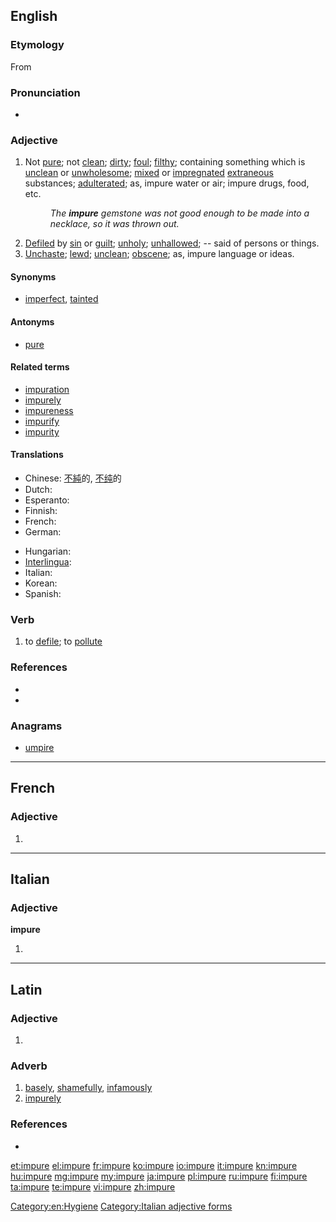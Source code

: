 ==English==

===Etymology===
From {{etyl|la}} {{term|lang=la|impurus}}

===Pronunciation===
* {{rhymes|ʊə(r)}}

===Adjective===
{{en-adj}}

# Not [[pure]]; not [[clean]]; [[dirty]]; [[foul]]; [[filthy]]; containing something which is [[unclean]] or [[unwholesome]]; [[mixed]] or [[impregnate]]d [[extraneous]] substances; [[adulterate]]d; as, impure water or air; impure drugs, food, etc.
#: ''The '''impure''' gemstone was not good enough to be made into a necklace, so it was thrown out.''
# [[defile|Defiled]] by [[sin]] or [[guilt]]; [[unholy]]; [[unhallowed]]; -- said of persons or things.
# [[unchaste|Unchaste]]; [[lewd]]; [[unclean]]; [[obscene]]; as, impure language or ideas.

====Synonyms====
* [[imperfect]], [[tainted]]

====Antonyms====
* [[pure]]

====Related terms====
* [[impuration]]
* [[impurely]]
* [[impureness]]
* [[impurify]]
* [[impurity]]

====Translations====
{{trans-top|impure}}
* Chinese: [[不純]]的, [[不纯]]的
* Dutch: {{t-|nl|onzuiver}}
* Esperanto: {{t-|eo|malpura|xs=Esperanto}}
* Finnish: {{t-|fi|epäpuhdas}}
* French: {{t+|fr|impur|m}}
* German: {{t|de|unrein}}
{{trans-mid}}
* Hungarian: {{t|hu|szennyezett}}
* [[Interlingua]]: {{t|ia|impur}}
* Italian: {{t+|it|impuro|m}}
* Korean: {{t|ko|불결한}}
* Spanish: {{t+|es|impuro|m}}
{{trans-bottom}}

===Verb===
{{en-verb|impur|ing}}

# {{transitive}} {{obsolete}} to [[defile]]; to [[pollute]]

===References===
* {{R:Century 1911}}
* {{R:Webster 1913}}

===Anagrams===
* [[umpire#English|umpire]]

[[Category:en:Hygiene]]

----

==French==

===Adjective===
{{fr-adj-form|f}}

# {{feminine of|impur|lang=fr}}

----

==Italian==

===Adjective===
'''impure''' {{p}}

# {{feminine of|impuro#Adjective|impuro}}

[[Category:Italian adjective forms]]

----

==Latin==

===Adjective===
{{la-adj-form|impūre}}

# {{inflection of|impurus|impūrus|voc|m|s|lang=la}}

===Adverb===
{{la-adv|impur|impūr|e}}

# [[basely]], [[shamefully]], [[infamously]]
# [[impurely]]

===References===
* {{R:L&S}}

[[et:impure]]
[[el:impure]]
[[fr:impure]]
[[ko:impure]]
[[io:impure]]
[[it:impure]]
[[kn:impure]]
[[hu:impure]]
[[mg:impure]]
[[my:impure]]
[[ja:impure]]
[[pl:impure]]
[[ru:impure]]
[[fi:impure]]
[[ta:impure]]
[[te:impure]]
[[vi:impure]]
[[zh:impure]]